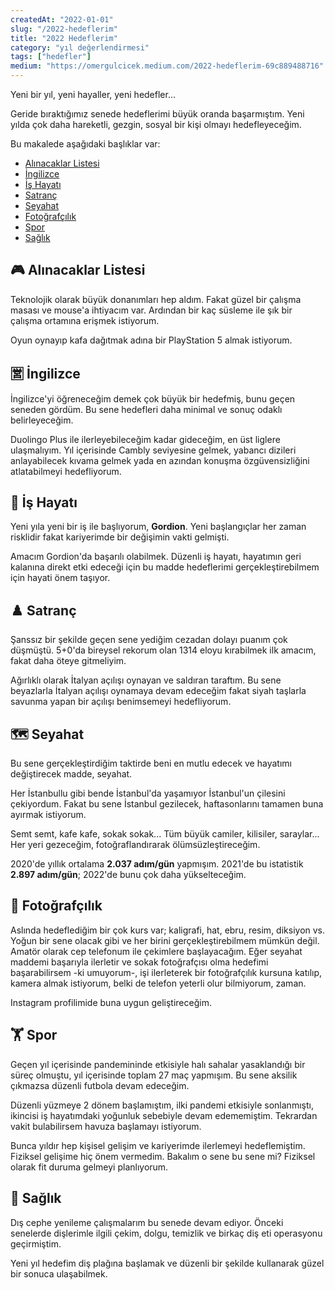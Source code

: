 ```yaml
---
createdAt: "2022-01-01"
slug: "/2022-hedeflerim"
title: "2022 Hedeflerim"
category: "yıl değerlendirmesi"
tags: ["hedefler"]
medium: "https://omergulcicek.medium.com/2022-hedeflerim-69c889488716"
---
```


Yeni bir yıl, yeni hayaller, yeni hedefler...

Geride bıraktığımız senede hedeflerimi büyük oranda başarmıştım. Yeni yılda çok daha hareketli, gezgin, sosyal bir kişi olmayı hedefleyeceğim.

Bu makalede aşağıdaki başlıklar var:

- <a href="#alinacaklar-listesi">Alınacaklar Listesi</a>
- <a href="#ingilizce">İngilizce</a>
- <a href="#is-hayati">İş Hayatı</a>
- <a href="#satranc">Satranç</a>
- <a href="#seyahat">Seyahat</a>
- <a href="#fotografcilik">Fotoğrafçılık</a>
- <a href="#spor">Spor</a>
- <a href="#saglik">Sağlık</a>

## 🎮 Alınacaklar Listesi

Teknolojik olarak büyük donanımları hep aldım. Fakat güzel bir çalışma masası ve mouse'a ihtiyacım var. Ardından bir kaç süsleme ile şık bir çalışma ortamına erişmek istiyorum.

Oyun oynayıp kafa dağıtmak adına bir PlayStation 5 almak istiyorum.

## 🈺 İngilizce

İngilizce'yi öğreneceğim demek çok büyük bir hedefmiş, bunu geçen seneden gördüm. Bu sene hedefleri daha minimal ve sonuç odaklı belirleyeceğim.

Duolingo Plus ile ilerleyebileceğim kadar gideceğim, en üst liglere ulaşmalıyım. Yıl içerisinde Cambly seviyesine gelmek, yabancı dizileri anlayabilecek kıvama gelmek yada en azından konuşma özgüvensizliğini atlatabilmeyi hedefliyorum.

## 🏢 İş Hayatı

Yeni yıla yeni bir iş ile başlıyorum, **Gordion**. Yeni başlangıçlar her zaman risklidir fakat kariyerimde bir değişimin vakti gelmişti.

Amacım Gordion'da başarılı olabilmek. Düzenli iş hayatı, hayatımın geri kalanına direkt etki edeceği için bu madde hedeflerimi gerçekleştirebilmem için hayati önem taşıyor.

## ♟️ Satranç

Şanssız bir şekilde geçen sene yediğim cezadan dolayı puanım çok düşmüştü. 5+0'da bireysel rekorum olan 1314 eloyu kırabilmek ilk amacım, fakat daha öteye gitmeliyim.

Ağırlıklı olarak İtalyan açılışı oynayan ve saldıran taraftım. Bu sene beyazlarla İtalyan açılışı oynamaya devam edeceğim fakat siyah taşlarla savunma yapan bir açılışı benimsemeyi hedefliyorum.

## 🗺️ Seyahat

Bu sene gerçekleştirdiğim taktirde beni en mutlu edecek ve hayatımı değiştirecek madde, seyahat.

Her İstanbullu gibi bende İstanbul'da yaşamıyor İstanbul'un çilesini çekiyordum. Fakat bu sene İstanbul gezilecek, haftasonlarını tamamen buna ayırmak istiyorum.

Semt semt, kafe kafe, sokak sokak... Tüm büyük camiler, kilisiler, saraylar... Her yeri gezeceğim, fotoğraflandırarak ölümsüzleştireceğim.

2020'de yıllık ortalama **2.037 adım/gün** yapmışım. 2021'de bu istatistik **2.897 adım/gün**; 2022'de bunu çok daha yükselteceğim.

## 📸 Fotoğrafçılık

Aslında hedeflediğim bir çok kurs var; kaligrafi, hat, ebru, resim, diksiyon vs. Yoğun bir sene olacak gibi ve her birini gerçekleştirebilmem mümkün değil. Amatör olarak cep telefonum ile çekimlere başlayacağım. Eğer seyahat maddemi başarıyla ilerletir ve sokak fotoğrafçısı olma hedefimi başarabilirsem -ki umuyorum-, işi ilerleterek bir fotoğrafçılık kursuna katılıp, kamera almak istiyorum, belki de telefon yeterli olur bilmiyorum, zaman.

Instagram profilimide buna uygun geliştireceğim.

## 🏋️ Spor

Geçen yıl içerisinde pandemininde etkisiyle halı sahalar yasaklandığı bir süreç olmuştu, yıl içerisinde toplam 27 maç yapmışım. Bu sene aksilik çıkmazsa düzenli futbola devam edeceğim.

Düzenli yüzmeye 2 dönem başlamıştım, ilki pandemi etkisiyle sonlanmıştı, ikincisi iş hayatımdaki yoğunluk sebebiyle devam edememiştim. Tekrardan vakit bulabilirsem havuza başlamayı istiyorum.

Bunca yıldır hep kişisel gelişim ve kariyerimde ilerlemeyi hedeflemiştim. Fiziksel gelişime hiç önem vermedim. Bakalım o sene bu sene mi? Fiziksel olarak fit duruma gelmeyi planlıyorum.

## 🦷 Sağlık

Dış cephe yenileme çalışmalarım bu senede devam ediyor. Önceki senelerde dişlerimle ilgili çekim, dolgu, temizlik ve birkaç diş eti operasyonu geçirmiştim.

Yeni yıl hedefim diş plağına başlamak ve düzenli bir şekilde kullanarak güzel bir sonuca ulaşabilmek.
